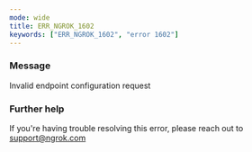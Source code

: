 ```yaml
---
mode: wide
title: ERR_NGROK_1602
keywords: ["ERR_NGROK_1602", "error 1602"]
---
```


### Message

Invalid endpoint configuration request

### Further help

If you're having trouble resolving this error, please reach out to [support@ngrok.com](mailto:support@ngrok.com?subject=Help%20with%20ERR_NGROK_1602)
